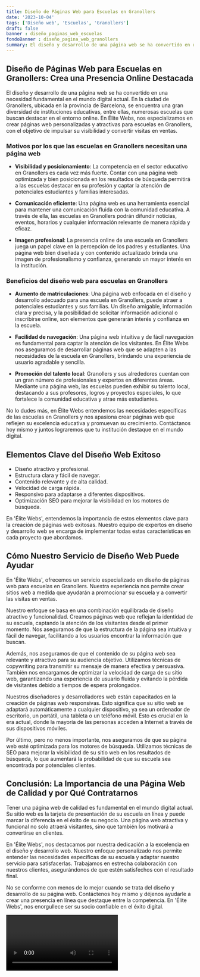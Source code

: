```yaml
---
title: Diseño de Páginas Web para Escuelas en Granollers
date: '2023-10-04'
tags: ['Diseño web', 'Escuelas', 'Granollers']
draft: false
banner : diseño_paginas_web_escuelas
fondoBanner : diseño_pagina_web_granollers
summary: El diseño y desarrollo de una página web se ha convertido en una necesidad fundamental en el mundo digital actual. En la ciudad de Granollers, ubicada en la provincia de Barcelona, se encuentra una gran diversidad de instituciones educativas, entre ellas, numerosas escuelas que buscan destacar en el entorno online. En Élite Webs, nos especializamos en crear páginas web personalizadas y atractivas para escuelas en Granollers, con el objetivo de impulsar su visibilidad y convertir visitas en ventas. 
---
```


## **Diseño de Páginas Web para Escuelas en Granollers: Crea una Presencia Online Destacada**

El diseño y desarrollo de una página web se ha convertido en una necesidad fundamental en el mundo digital actual. En la ciudad de Granollers, ubicada en la provincia de Barcelona, se encuentra una gran diversidad de instituciones educativas, entre ellas, numerosas escuelas que buscan destacar en el entorno online. En Élite Webs, nos especializamos en crear páginas web personalizadas y atractivas para escuelas en Granollers, con el objetivo de impulsar su visibilidad y convertir visitas en ventas. 

### **Motivos por los que las escuelas en Granollers necesitan una página web**

- **Visibilidad y posicionamiento**: La competencia en el sector educativo en Granollers es cada vez más fuerte. Contar con una página web optimizada y bien posicionada en los resultados de búsqueda permitirá a las escuelas destacar en su profesión y captar la atención de potenciales estudiantes y familias interesadas.

- **Comunicación eficiente**: Una página web es una herramienta esencial para mantener una comunicación fluida con la comunidad educativa. A través de ella, las escuelas en Granollers podrán difundir noticias, eventos, horarios y cualquier información relevante de manera rápida y eficaz.

- **Imagen profesional**: La presencia online de una escuela en Granollers juega un papel clave en la percepción de los padres y estudiantes. Una página web bien diseñada y con contenido actualizado brinda una imagen de profesionalismo y confianza, generando un mayor interés en la institución.

### **Beneficios del diseño web para escuelas en Granollers**

- **Aumento de matriculaciones**: Una página web enfocada en el diseño y desarrollo adecuado para una escuela en Granollers, puede atraer a potenciales estudiantes y sus familias. Un diseño amigable, información clara y precisa, y la posibilidad de solicitar información adicional o inscribirse online, son elementos que generarán interés y confianza en la escuela.

- **Facilidad de navegación**: Una página web intuitiva y de fácil navegación es fundamental para captar la atención de los visitantes. En Élite Webs nos aseguramos de desarrollar páginas web que se adapten a las necesidades de la escuela en Granollers, brindando una experiencia de usuario agradable y sencilla.

- **Promoción del talento local**: Granollers y sus alrededores cuentan con un gran número de profesionales y expertos en diferentes áreas. Mediante una página web, las escuelas pueden exhibir su talento local, destacando a sus profesores, logros y proyectos especiales, lo que fortalece la comunidad educativa y atrae más estudiantes.

No lo dudes más, en Élite Webs entendemos las necesidades específicas de las escuelas en Granollers y nos apasiona crear páginas web que reflejen su excelencia educativa y promuevan su crecimiento. Contáctanos hoy mismo y juntos lograremos que tu institución destaque en el mundo digital.

<GifSeo />

<Cta />

## Elementos Clave del Diseño Web Exitoso

- Diseño atractivo y profesional.
- Estructura clara y fácil de navegar.
- Contenido relevante y de alta calidad.
- Velocidad de carga rápida.
- Responsivo para adaptarse a diferentes dispositivos.
- Optimización SEO para mejorar la visibilidad en los motores de búsqueda.

En 'Élite Webs', entendemos la importancia de estos elementos clave para la creación de páginas web exitosas. Nuestro equipo de expertos en diseño y desarrollo web se encarga de implementar todas estas características en cada proyecto que abordamos.

## Cómo Nuestro Servicio de Diseño Web Puede Ayudar

En 'Élite Webs', ofrecemos un servicio especializado en diseño de páginas web para escuelas en Granollers. Nuestra experiencia nos permite crear sitios web a medida que ayudarán a promocionar su escuela y a convertir las visitas en ventas.

Nuestro enfoque se basa en una combinación equilibrada de diseño atractivo y funcionalidad. Creamos páginas web que reflejan la identidad de su escuela, captando la atención de los visitantes desde el primer momento. Nos aseguramos de que la estructura de la página sea intuitiva y fácil de navegar, facilitando a los usuarios encontrar la información que buscan.

Además, nos aseguramos de que el contenido de su página web sea relevante y atractivo para su audiencia objetivo. Utilizamos técnicas de copywriting para transmitir su mensaje de manera efectiva y persuasiva. También nos encargamos de optimizar la velocidad de carga de su sitio web, garantizando una experiencia de usuario fluida y evitando la pérdida de visitantes debido a tiempos de espera prolongados.

Nuestros diseñadores y desarrolladores web están capacitados en la creación de páginas web responsivas. Esto significa que su sitio web se adaptará automáticamente a cualquier dispositivo, ya sea un ordenador de escritorio, un portátil, una tableta o un teléfono móvil. Esto es crucial en la era actual, donde la mayoría de las personas acceden a Internet a través de sus dispositivos móviles.

Por último, pero no menos importante, nos aseguramos de que su página web esté optimizada para los motores de búsqueda. Utilizamos técnicas de SEO para mejorar la visibilidad de su sitio web en los resultados de búsqueda, lo que aumentará la probabilidad de que su escuela sea encontrada por potenciales clientes.

## Conclusión: La Importancia de una Página Web de Calidad y por Qué Contratarnos

Tener una página web de calidad es fundamental en el mundo digital actual. Su sitio web es la tarjeta de presentación de su escuela en línea y puede marcar la diferencia en el éxito de su negocio. Una página web atractiva y funcional no solo atraerá visitantes, sino que también los motivará a convertirse en clientes.

En 'Élite Webs', nos destacamos por nuestra dedicación a la excelencia en el diseño y desarrollo web. Nuestro enfoque personalizado nos permite entender las necesidades específicas de su escuela y adaptar nuestro servicio para satisfacerlas. Trabajamos en estrecha colaboración con nuestros clientes, asegurándonos de que estén satisfechos con el resultado final.

No se conforme con menos de lo mejor cuando se trata del diseño y desarrollo de su página web. Contáctenos hoy mismo y déjenos ayudarle a crear una presencia en línea que destaque entre la competencia. En 'Élite Webs', nos enorgullece ser su socio confiable en el éxito digital.

<Video />

<CtaBot job='Escuelas' city='Granollers'/>

<Gmaps query='Granollers+españa+maps' />